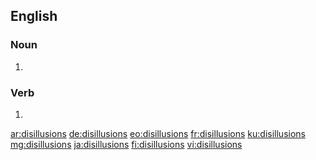 ==English==

===Noun===
{{head|en|plural}}

# {{plural of|disillusion|lang=en}}

===Verb===
{{head|en|verb form}}

# {{en-third-person singular of|disillusion}}

[[ar:disillusions]]
[[de:disillusions]]
[[eo:disillusions]]
[[fr:disillusions]]
[[ku:disillusions]]
[[mg:disillusions]]
[[ja:disillusions]]
[[fi:disillusions]]
[[vi:disillusions]]